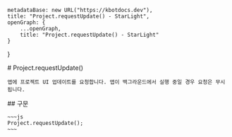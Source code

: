 
    metadataBase: new URL("https://kbotdocs.dev"),
    title: "Project.requestUpdate() - StarLight",
    openGraph: {
        ...openGraph,
        title: "Project.requestUpdate() - StarLight"
    }
}

<Section>
    # Project.requestUpdate()

    앱에 프로젝트 UI 업데이트를 요청합니다. 앱이 백그라운드에서 실행 중일 경우 요청은 무시됩니다.
</Section>
<Section>
    ## 구문

    ~~~js
    Project.requestUpdate();
    ~~~
</Section>